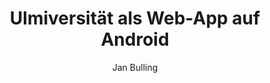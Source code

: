 ---
title: Ulmiversität als Web-App auf Android
titleWeb: Ulmiversität als Web-App für Samsung und Pixel und so
description: To Do
summary: Anleitung zur Installation der Ulmiversität als Web-App auf Android
publishedAt: 2025-09-25
author: Jan Bulling
keywords: iOS, Web-App, iPhone, iPad, Safari
---